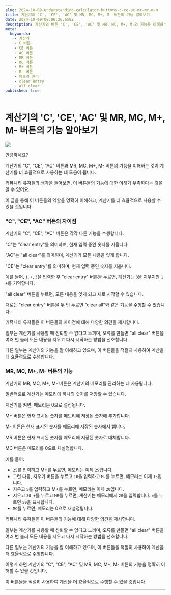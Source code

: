 ```yaml
---
slug: 2024-10-09-understanding-calculator-buttons-c-ce-ac-mr-mc-m-m
title: 계산기의 'C', 'CE', 'AC' 및 MR, MC, M+, M- 버튼의 기능 알아보기
date: 2024-10-09T08:06:26.658Z
description: 계산기의 버튼 'C', 'CE', 'AC' 및 MR, MC, M+, M-의 기능을 이해하는 것은 계산기를 더 효율적으로 사용하는 데 도움이 됩니다. 이 글을 통해 이 버튼들의 역할을 명확히 이해하고, 계산기를 더 효율적으로 사용할 수 있을 것입니다.
meta:
  keywords:
    - 계산기
    - C 버튼
    - CE 버튼
    - AC 버튼
    - MR 버튼
    - MC 버튼
    - M+ 버튼
    - M- 버튼
    - 메모리 관리
    - clear entry
    - all clear
published: true
---
```


# 계산기의 'C', 'CE', 'AC' 및 MR, MC, M+, M- 버튼의 기능 알아보기

![](https://blogger.googleusercontent.com/img/a/AVvXsEjv51zJLk9XrBuE1pEYi3lZCJtHAqRMPmv6MxM1rDSDNzARt1CvH9gJWiiCuUCpjwpXTK-wfIBrHYlwJHavabzcv-TvKuBKaya1LNhHyGna3Sp8m8KsyvWfWhp5FmxFTA_C5pOwJSMvMtcI6EJY6tJTC0dvTOGIeZcJEjnMo5hXulzULobrtxG8sTY76Ww)

안녕하세요?

계산기의 "C", "CE", "AC" 버튼과 MR, MC, M+, M- 버튼의 기능을 이해하는 것이 계산기를 더 효율적으로 사용하는 데 도움이 됩니다.

커뮤니티 유저들의 생각을 들어보면, 이 버튼들의 기능에 대한 이해가 부족하다는 것을 알 수 있어요.

이 글을 통해 이 버튼들의 역할을 명확히 이해하고, 계산기를 더 효율적으로 사용할 수 있을 것입니다.

### "C", "CE", "AC" 버튼의 차이점
계산기의 "C", "CE", "AC" 버튼은 각각 다른 기능을 수행합니다.

"C"는 "clear entry"를 의미하며, 현재 입력 중인 숫자를 지웁니다.

"AC"는 "all clear"를 의미하며, 계산기가 모든 내용을 잊게 합니다.

"CE"는 "clear entry"를 의미하며, 현재 입력 중인 숫자를 지웁니다.

예를 들어, `1`, `+`, `3`을 입력한 후 "clear entry" 버튼을 누르면, 계산기는 `3`을 지우지만 `1 +`를 기억합니다.

"all clear" 버튼을 누르면, 모든 내용을 잊게 되고 새로 시작할 수 있습니다.

때로는 "clear entry" 버튼을 두 번 누르면 "clear all"와 같은 기능을 수행할 수 있습니다.

커뮤니티 유저들은 이 버튼들의 차이점에 대해 다양한 의견을 제시합니다.

일부는 계산기를 사용할 때 신뢰할 수 없다고 느끼며, 오류를 만들면 "all clear" 버튼을 여러 번 눌러 모든 내용을 지우고 다시 시작하는 방법을 선호합니다.

다른 일부는 계산기의 기능을 잘 이해하고 있으며, 이 버튼들을 적절히 사용하여 계산을 더 효율적으로 수행합니다.

### MR, MC, M+, M- 버튼의 기능
계산기의 MR, MC, M+, M- 버튼은 계산기의 메모리를 관리하는 데 사용됩니다.

일반적으로 계산기는 메모리에 하나의 숫자를 저장할 수 있습니다.

계산기를 켜면, 메모리는 0으로 설정됩니다.

M+ 버튼은 현재 표시된 숫자를 메모리에 저장된 숫자에 추가합니다.

M- 버튼은 현재 표시된 숫자를 메모리에 저장된 숫자에서 뺍니다.

MR 버튼은 현재 표시된 숫자를 메모리에 저장된 숫자로 대체합니다.

MC 버튼은 메모리를 0으로 재설정합니다.

예를 들어:

- `25`를 입력하고 M+를 누르면, 메모리는 이제 `25`입니다.
- 그런 다음, 지우기 버튼을 누르고 `10`을 입력하고 `M-`를 누르면, 메모리는 이제 `15`입니다.
- 지우고 `5`를 입력하고 M+를 누르면, 메모리는 이제 `20`입니다.
- 지우고 `30 +`를 누르고 `MR`를 누르면, 계산기는 메모리에서 `20`을 입력합니다. `=`를 누르면 `50`을 표시합니다.
- `MC`를 누르면, 메모리는 0으로 재설정됩니다.

커뮤니티 유저들은 이 버튼들의 기능에 대해 다양한 의견을 제시합니다.

일부는 계산기를 사용할 때 신뢰할 수 없다고 느끼며, 오류를 만들면 "all clear" 버튼을 여러 번 눌러 모든 내용을 지우고 다시 시작하는 방법을 선호합니다.

다른 일부는 계산기의 기능을 잘 이해하고 있으며, 이 버튼들을 적절히 사용하여 계산을 더 효율적으로 수행합니다.

이렇게 하면 계산기의 "C", "CE", "AC" 및 MR, MC, M+, M- 버튼의 기능을 명확히 이해할 수 있을 것입니다.

이 버튼들을 적절히 사용하여 계산을 더 효율적으로 수행할 수 있을 것입니다.

---

